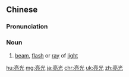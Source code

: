 ==Chinese==
{{zh-forms}}

===Pronunciation===
{{zh-pron
|m=liàngguāng,er=y
|c=loeng6 gwong1
|cat=n
}}

===Noun===
{{zh-noun}}

# [[beam]], [[flash]] or [[ray]] of [[light]] {{zh-mw|道}}

{{zh-cat|Advanced}}

[[hu:亮光]]
[[mg:亮光]]
[[ja:亮光]]
[[chr:亮光]]
[[uk:亮光]]
[[zh:亮光]]